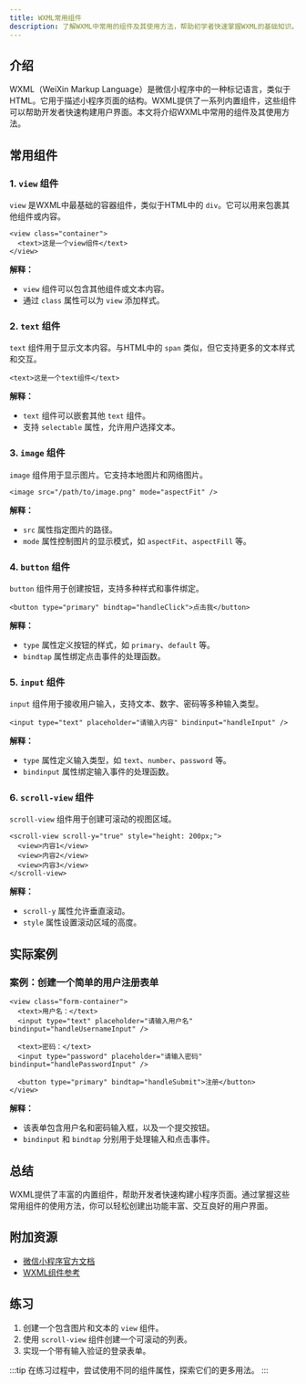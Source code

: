 ```yaml
---
title: WXML常用组件
description: 了解WXML中常用的组件及其使用方法，帮助初学者快速掌握WXML的基础知识。
---
```


## 介绍

WXML（WeiXin Markup Language）是微信小程序中的一种标记语言，类似于HTML。它用于描述小程序页面的结构。WXML提供了一系列内置组件，这些组件可以帮助开发者快速构建用户界面。本文将介绍WXML中常用的组件及其使用方法。

## 常用组件

### 1. `view` 组件

`view` 是WXML中最基础的容器组件，类似于HTML中的 `div`。它可以用来包裹其他组件或内容。

```wxml
<view class="container">
  <text>这是一个view组件</text>
</view>
```

**解释：**
- `view` 组件可以包含其他组件或文本内容。
- 通过 `class` 属性可以为 `view` 添加样式。

### 2. `text` 组件

`text` 组件用于显示文本内容。与HTML中的 `span` 类似，但它支持更多的文本样式和交互。

```wxml
<text>这是一个text组件</text>
```

**解释：**
- `text` 组件可以嵌套其他 `text` 组件。
- 支持 `selectable` 属性，允许用户选择文本。

### 3. `image` 组件

`image` 组件用于显示图片。它支持本地图片和网络图片。

```wxml
<image src="/path/to/image.png" mode="aspectFit" />
```

**解释：**
- `src` 属性指定图片的路径。
- `mode` 属性控制图片的显示模式，如 `aspectFit`、`aspectFill` 等。

### 4. `button` 组件

`button` 组件用于创建按钮，支持多种样式和事件绑定。

```wxml
<button type="primary" bindtap="handleClick">点击我</button>
```

**解释：**
- `type` 属性定义按钮的样式，如 `primary`、`default` 等。
- `bindtap` 属性绑定点击事件的处理函数。

### 5. `input` 组件

`input` 组件用于接收用户输入，支持文本、数字、密码等多种输入类型。

```wxml
<input type="text" placeholder="请输入内容" bindinput="handleInput" />
```

**解释：**
- `type` 属性定义输入类型，如 `text`、`number`、`password` 等。
- `bindinput` 属性绑定输入事件的处理函数。

### 6. `scroll-view` 组件

`scroll-view` 组件用于创建可滚动的视图区域。

```wxml
<scroll-view scroll-y="true" style="height: 200px;">
  <view>内容1</view>
  <view>内容2</view>
  <view>内容3</view>
</scroll-view>
```

**解释：**
- `scroll-y` 属性允许垂直滚动。
- `style` 属性设置滚动区域的高度。

## 实际案例

### 案例：创建一个简单的用户注册表单

```wxml
<view class="form-container">
  <text>用户名：</text>
  <input type="text" placeholder="请输入用户名" bindinput="handleUsernameInput" />
  
  <text>密码：</text>
  <input type="password" placeholder="请输入密码" bindinput="handlePasswordInput" />
  
  <button type="primary" bindtap="handleSubmit">注册</button>
</view>
```

**解释：**
- 该表单包含用户名和密码输入框，以及一个提交按钮。
- `bindinput` 和 `bindtap` 分别用于处理输入和点击事件。

## 总结

WXML提供了丰富的内置组件，帮助开发者快速构建小程序页面。通过掌握这些常用组件的使用方法，你可以轻松创建出功能丰富、交互良好的用户界面。

## 附加资源

- [微信小程序官方文档](https://developers.weixin.qq.com/miniprogram/dev/framework/)
- [WXML组件参考](https://developers.weixin.qq.com/miniprogram/dev/component/)

## 练习

1. 创建一个包含图片和文本的 `view` 组件。
2. 使用 `scroll-view` 组件创建一个可滚动的列表。
3. 实现一个带有输入验证的登录表单。

:::tip
在练习过程中，尝试使用不同的组件属性，探索它们的更多用法。
:::